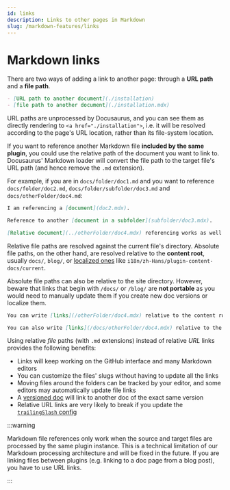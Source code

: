 ```yaml
---
id: links
description: Links to other pages in Markdown
slug: /markdown-features/links
---
```


# Markdown links

There are two ways of adding a link to another page: through a **URL path** and a **file path**.

```md
- [URL path to another document](./installation)
- [file path to another document](./installation.mdx)
```

URL paths are unprocessed by Docusaurus, and you can see them as directly rendering to `<a href="./installation">`, i.e. it will be resolved according to the page's URL location, rather than its file-system location.

If you want to reference another Markdown file **included by the same plugin**, you could use the relative path of the document you want to link to. Docusaurus' Markdown loader will convert the file path to the target file's URL path (and hence remove the `.md` extension).

For example, if you are in `docs/folder/doc1.md` and you want to reference `docs/folder/doc2.md`, `docs/folder/subfolder/doc3.md` and `docs/otherFolder/doc4.md`:

```md title="docs/folder/doc1.md"
I am referencing a [document](doc2.mdx).

Reference to another [document in a subfolder](subfolder/doc3.mdx).

[Relative document](../otherFolder/doc4.mdx) referencing works as well.
```

Relative file paths are resolved against the current file's directory. Absolute file paths, on the other hand, are resolved relative to the **content root**, usually `docs/`, `blog/`, or [localized ones](../../i18n/i18n-tutorial.mdx) like `i18n/zh-Hans/plugin-content-docs/current`.

Absolute file paths can also be relative to the site directory. However, beware that links that begin with `/docs/` or `/blog/` are **not portable** as you would need to manually update them if you create new doc versions or localize them.

```md
You can write [links](/otherFolder/doc4.mdx) relative to the content root (`/docs/`).

You can also write [links](/docs/otherFolder/doc4.mdx) relative to the site directory, but it's not recommended.
```

Using relative _file_ paths (with `.md` extensions) instead of relative _URL_ links provides the following benefits:

- Links will keep working on the GitHub interface and many Markdown editors
- You can customize the files' slugs without having to update all the links
- Moving files around the folders can be tracked by your editor, and some editors may automatically update file links
- A [versioned doc](../docs/versioning.mdx) will link to another doc of the exact same version
- Relative URL links are very likely to break if you update the [`trailingSlash` config](../../api/docusaurus.config.js.mdx#trailingSlash)

:::warning

Markdown file references only work when the source and target files are processed by the same plugin instance. This is a technical limitation of our Markdown processing architecture and will be fixed in the future. If you are linking files between plugins (e.g. linking to a doc page from a blog post), you have to use URL links.

:::
